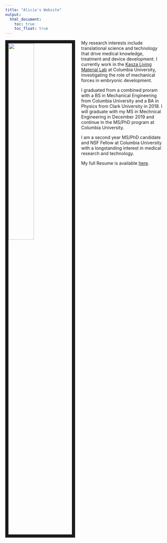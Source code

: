 ```yaml
---
title: "Alicia's Website"
output: 
  html_document:
    toc: true
    toc_float: true
---
```



<img src="images/AliciaDagle_LabPhoto.jpg" style="width:40%; border:10px solid; margin-right: 20px" align="left">

My research interests include translational science and technology that drive medical knowledge, treatment and device development. I currently work in the [Kasza Living Material Lab](https://www.kaszalab.com) at Columbia University, investigating the role of mechanical forces in embryonic development.

I graduated from a combined proram with a BS in Mechanical Engineering from Columbia University and a BA in Physics from Clark University in 2018. I will graduate with my MS in Mechnical Engineering in December 2019 and continue in the MS/PhD program at Columbia University. 

I am a second year MS/PhD candidate and NSF Fellow at Columbia University with a longstanding interest in medical research and technology.

My full Resume is available [here](files/AliciaDagle_Resume.pdf).

